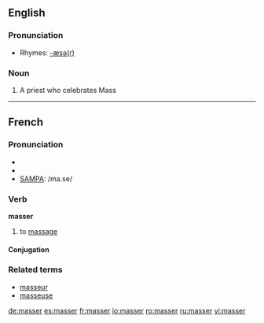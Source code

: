==English==

===Pronunciation===
*Rhymes: [[Rhymes:English:-æsə(r)|-æsə(r)]]

===Noun===
{{en-noun}}

# {{obsolete}} A priest who celebrates Mass

----

==French==

===Pronunciation===
*{{audio|Fr-masser.ogg|audio}}
*{{IPA|/ma.se/}}
*[[w:SAMPA|SAMPA]]: /ma.se/

===Verb===
'''masser'''

# to [[massage]]

====Conjugation====
{{fr-conj-er|mass|avoir}}

===Related terms===
*[[masseur]]
*[[masseuse]]

[[de:masser]]
[[es:masser]]
[[fr:masser]]
[[io:masser]]
[[ro:masser]]
[[ru:masser]]
[[vi:masser]]